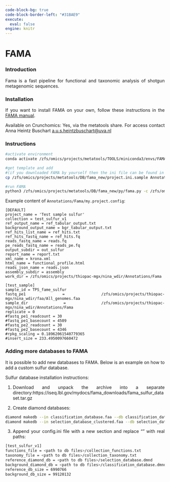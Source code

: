 ---
code-block-bg: true
code-block-border-left: "#31BAE9"
execute:
  eval: false
engine: knitr
---

<div style="text-align: justify">

# FAMA

### Introduction

Fama is a fast pipeline for functional and taxonomic analysis of shotgun metagenomic sequences.


### Installation

If you want to install FAMA on your own, follow these instructions in the [FAMA manual](https://github.com/novichkov-lab/fama).


Available on Crunchomics: Yes, via the metatools share. For access contact Anna Heintz Buschart <a.u.s.heintzbuschart@uva.nl>


### Instructions

```{bash}
#activate environment
conda activate /zfs/omics/projects/metatools/TOOLS/miniconda3/envs/FAMA

#get template and add 
#(if you downloaded FAMA by yourself then the ini file can be found in the folder you downloaded)
cp /zfs/omics/projects/metatools/DB/fama_new/project.ini.sample Annotations/Fama/my.project.config

#run FAMA 
python3 /zfs/omics/projects/metatools/DB/fama_new/py/fama.py -c /zfs/omics/projects/metatools/DB/fama_new/config.ini -p my.project.config
```

Example content of `Annotations/Fama/my.project.config`: 

```
[DEFAULT]
project_name = 'Test sample sulfur'
collection = test_sulfur_v1
ref_output_name = ref_tabular_output.txt
background_output_name = bgr_tabular_output.txt
ref_hits_list_name = ref_hits.txt
ref_hits_fastq_name = ref_hits.fq
reads_fastq_name = reads.fq
pe_reads_fastq_name = reads_pe.fq
output_subdir = out_sulfur
report_name = report.txt
xml_name = krona.xml
html_name = functional_profile.html
reads_json_name = reads.json
assembly_subdir = assembly
work_dir = /zfs/omics/projects/thiopac-mgx/nina_wdir/Annotations/Fama

[test_sample]
sample_id = TPS_fame_sulfur
fastq_pe1 = /zfs/omics/projects/thiopac-mgx/nina_wdir/faa/All_genomes.faa
sample_dir = /zfs/omics/projects/thiopac-mgx/nina_wdir/Annotations/Fama
replicate = 0
#fastq_pe1_readcount = 30
#fastq_pe1_basecount = 4509
#fastq_pe2_readcount = 30
#fastq_pe2_basecount = 4346
#rpkg_scaling = 0.18962061540779365
#insert_size = 233.4950097660472
```



### Adding more databases to FAMA

It is possible to add new databases to FAMA. Below is an example on how to add a custom sulfur database.

Sulfur database installation instructions:

1. Download and unpack the archive into a separate directory:https://iseq.lbl.gov/mydocs/fama_downloads/fama_sulfur_dataset.tar.gz

2. Create diamond databases:

```{bash}
diamond makedb --in classification_database.faa --db classification_database
diamond makedb --in selection_database_clustered.faa --db selection_database
```


3. Append your config.ini file with a new section and replace "<path to db files>" with real paths:


```{bash}
[test_sulfur_v1]
functions_file = <path to db files>/collection_functions.txt
taxonomy_file = <path to db files>/collection_taxonomy.txt
reference_diamond_db = <path to db files>/selection_database.dmnd
background_diamond_db = <path to db files>/classification_database.dmnd
reference_db_size = 6990766
background_db_size = 99120132
```

